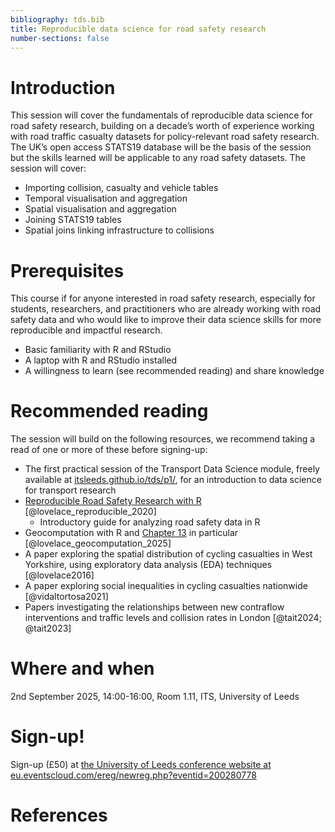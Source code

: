 ```yaml
---
bibliography: tds.bib
title: Reproducible data science for road safety research
number-sections: false
---
```


# Introduction

This session will cover the fundamentals of reproducible data science for road safety research, building on a decade's worth of experience working with road traffic casualty datasets for policy-relevant road safety research.
The UK's open access STATS19 database will be the basis of the session but the skills learned will be applicable to any road safety datasets.
The session will cover:

-   Importing collision, casualty and vehicle tables
-   Temporal visualisation and aggregation
-   Spatial visualisation and aggregation
-   Joining STATS19 tables
-   Spatial joins linking infrastructure to collisions

# Prerequisites

This course if for anyone interested in road safety research, especially for students, researchers, and practitioners who are already working with road safety data and who would like to improve their data science skills for more reproducible and impactful research.

-   Basic familiarity with R and RStudio
-   A laptop with R and RStudio installed
-   A willingness to learn (see recommended reading) and share knowledge

# Recommended reading

The session will build on the following resources, we recommend taking a read of one or more of these before signing-up:

-   The first practical session of the Transport Data Science module, freely available at [itsleeds.github.io/tds/p1/](https://itsleeds.github.io/tds/p1/), for an introduction to data science for transport research
-   [Reproducible Road Safety Research with R](https://itsleeds.github.io/rrsrr/) [@lovelace_reproducible_2020]
    -   Introductory guide for analyzing road safety data in R
-   Geocomputation with R and [Chapter 13](https://r.geocompx.org/transport.html) in particular [@lovelace_geocomputation_2025]
-   A paper exploring the spatial distribution of cycling casualties in West Yorkshire, using exploratory data analysis (EDA) techniques [@lovelace2016]
-   A paper exploring social inequalities in cycling casualties nationwide [@vidaltortosa2021]
-   Papers investigating the relationships between new contraflow interventions and traffic levels and collision rates in London [@tait2024; @tait2023]

# Where and when

2nd September 2025, 14:00-16:00, Room 1.11, ITS, University of Leeds


# Sign-up!

<!-- https://eu.eventscloud.com/ereg/newreg.php?eventid=200280778& -->
Sign-up (£50) at [the University of Leeds conference website at eu.eventscloud.com/ereg/newreg.php?eventid=200280778](https://eu.eventscloud.com/ereg/newreg.php?eventid=200280778)


# References